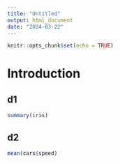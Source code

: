 ```yaml
---
title: "Untitled"
output: html_document
date: "2024-03-22"
---
```


```r
knitr::opts_chunk$set(echo = TRUE)
```

# Introduction {.tabset .tabset-dropdown}

## d1

```r
summary(iris)
```


## d2

```r
mean(cars$speed)
```

